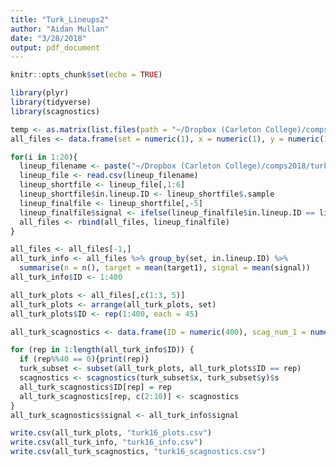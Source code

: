 ```yaml
---
title: "Turk_Lineups2"
author: "Aidan Mullan"
date: "3/28/2018"
output: pdf_document
---
```


```r
knitr::opts_chunk$set(echo = TRUE)
```

```r
library(plyr)
library(tidyverse)
library(scagnostics)

temp <- as.matrix(list.files(path = "~/Dropbox (Carleton College)/comps2018/turk-data/turk18/lineup_data16/", pattern = ".csv"))
all_files <- data.frame(set = numeric(1), x = numeric(1), y = numeric(1), group = numeric(1), in.lineup.ID = numeric(1), target1 = numeric(1), signal = numeric(1))

for(i in 1:20){
  lineup_filename <- paste("~/Dropbox (Carleton College)/comps2018/turk-data/turk18/lineup_data16/", temp[i,], sep = "")
  lineup_file <- read.csv(lineup_filename)
  lineup_shortfile <- lineup_file[,1:6]
  lineup_shortfile$in.lineup.ID <- lineup_shortfile$.sample
  lineup_finalfile <- lineup_shortfile[,-5]
  lineup_finalfile$signal <- ifelse(lineup_finalfile$in.lineup.ID == lineup_finalfile$target, 1, 0)
  all_files <- rbind(all_files, lineup_finalfile)
}

all_files <- all_files[-1,]
all_turk_info <- all_files %>% group_by(set, in.lineup.ID) %>%
  summarise(n = n(), target = mean(target1), signal = mean(signal))
all_turk_info$ID <- 1:400

all_turk_plots <- all_files[,c(1:3, 5)]
all_turk_plots <- arrange(all_turk_plots, set)
all_turk_plots$ID <- rep(1:400, each = 45)

all_turk_scagnostics <- data.frame(ID = numeric(400), scag_num_1 = numeric(400), scag_num_2 = numeric(400), scag_num_3 = numeric(400), scag_num_4 = numeric(400), scag_num_5 = numeric(400), scag_num_6 = numeric(400), scag_num_7 = numeric(400), scag_num_8 = numeric(400), scag_num_9 = numeric(400))

for (rep in 1:length(all_turk_info$ID)) {
  if (rep%%40 == 0){print(rep)}
  turk_subset <- subset(all_turk_plots, all_turk_plots$ID == rep)
  scagnostics <- scagnostics(turk_subset$x, turk_subset$y)$s
  all_turk_scagnostics$ID[rep] = rep
  all_turk_scagnostics[rep, c(2:10)] <- scagnostics
}
all_turk_scagnostics$signal <- all_turk_info$signal
```

```r
write.csv(all_turk_plots, "turk16_plots.csv")
write.csv(all_turk_info, "turk16_info.csv")
write.csv(all_turk_scagnostics, "turk16_scagnostics.csv")
```

